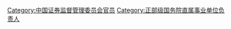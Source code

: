 [[Category:中国证券监督管理委员会官员|Category:中国证券监督管理委员会官员]]
[[Category:正部级国务院直属事业单位负责人|Category:正部级国务院直属事业单位负责人]]